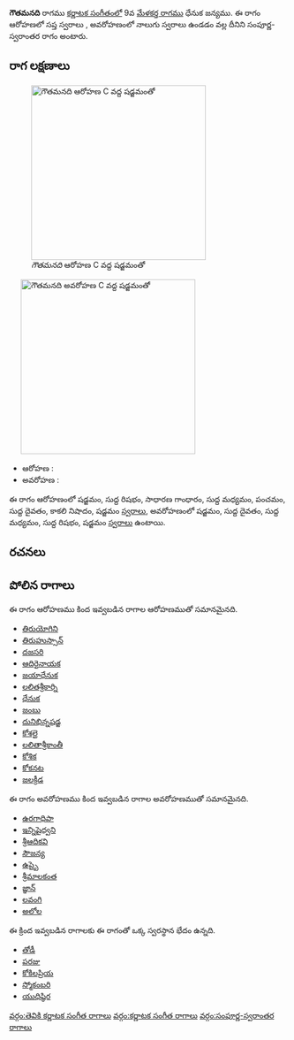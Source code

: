 {{Infobox ragam
	| name          	= గౌతమనది
	| synonym	    	= 
	| mela          	= 
	| chakra        	= 
	| janaka        	= 
	| type          	= సంపూర్ణ-స్వరాంతర
	| arohanam      	= {{svaraC|S|R1|G2|M1|P|D1|N3|S'}} 
	| avarohanam    	= {{svaraC|S'|D1|M1|R1|S}}
	| jeeva         	=
	| chhaya        	=
	| nyasa         	=
	| vishesha      	= 
	| equivalent  		= 
}}
{{కర్ణాటక సంగీత రాగాలు}}
'''గౌతమనది''' రాగము [[కర్ణాటక సంగీతం]]లో 9వ [[మేళకర్త రాగము]] ధేనుక జన్యము.  ఈ రాగం ఆరోహణలో సప్త స్వరాలు , అవరోహణంలో నాలుగు స్వరాలు ఉండడం వల్ల దీనిని సంపూర్ణ-స్వరాంతర రాగం అంటారు.


==రాగ లక్షణాలు==
[[Image:gautamanadi_ar_kb2wiki.png|thumb|right|316px|''గౌతమనది'' ఆరోహణ C వద్ద షడ్జమంతో]]
	[[Image:gautamanadi_av_kb2wiki.png|thumb|right|316px|''గౌతమనది'' అవరోహణ C వద్ద షడ్జమంతో]]

* ఆరోహణ : {{svaraC|S|R1|G2|M1|P|D1|N3|S'}} 
* అవరోహణ : {{svaraC|S'|D1|M1|R1|S}}

ఈ రాగం ఆరోహణంలో షడ్జమం, సుద్ద  రిషభం, సాధారణ  గాంధారం, సుద్ద మధ్యమం, పంచమం, సుద్ద దైవతం, కాకలి  నిషాదం, షడ్జమం [[స్వరాలు]], అవరోహణంలో షడ్జమం, సుద్ద దైవతం, సుద్ద మధ్యమం, సుద్ద  రిషభం, షడ్జమం [[స్వరాలు]] ఉంటాయి.

==రచనలు==



==పోలిన రాగాలు==
ఈ రాగం ఆరోహణము కింద ఇవ్వబడిన రాగాల ఆరోహణముతో సమానమైనది.
* [[తిరుయోగిని]]
* [[తిరుహుస్సాన్]]
* [[దజసరి]]
* [[ఆదిరైనాయక]]
* [[జయాధేనుక]]
* [[లలితశ్రీకార్ని]]
* [[ధేనుక]]
* [[జంబు]]
* [[దునిభిన్నషడ్జ]]
* [[కోశలై]]
* [[లలితాశ్రీకాంతీ]]
* [[కోశిక]]
* [[కోకనట]]
* [[జలక్రీడ]]

ఈ రాగం అవరోహణము కింద ఇవ్వబడిన రాగాల అవరోహణముతో సమానమైనది.
* [[ఉరగాధిపా]]
* [[ఇన్నిషైధ్వని]]
* [[శ్రీఆదికవి]]
* [[సౌజన్య]]
* [[ఉప్పై]]
* [[శ్రీమాలకంత]]
* [[జ్ఞాన్]]
* [[లవంగి]]
* [[అలోల]]

ఈ క్రింద ఇవ్వబడిన రాగాలకు ఈ రాగంతో ఒక్క స్వరస్థాన భేదం ఉన్నది.
* [[తోడీ]]
* [[పరజు]]
* [[కోకిలప్రియ]]
* [[స్మోకంబరి]]
* [[యుధిష్ఠిర]]



[[వర్గం:తెవికి కర్ణాటక సంగీత రాగాలు]]
[[వర్గం:కర్ణాటక సంగీత రాగాలు]]
[[వర్గం:సంపూర్ణ-స్వరాంతర రాగాలు]]